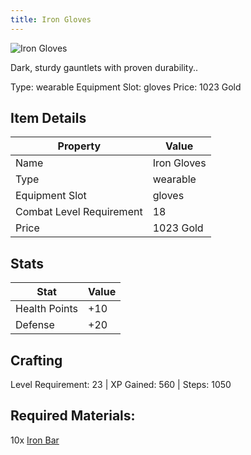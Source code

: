 ```yaml
---
title: Iron Gloves
---
```


<div className="flex items-start gap-6 mb-8">
  <div className="flex-shrink-0">
    <img src="/assets/resources/smithing/iron_gloves.png" alt="Iron Gloves" className="w-24 h-24 border rounded-lg" />
  </div>
  <div className="flex-1">
    <div className="space-y-2">
      <p className="text-lg text-muted-foreground">Dark, sturdy gauntlets with proven durability..</p>
      <div className="flex flex-wrap gap-4 text-sm">
        <span className="px-2 py-1 bg-green-100 dark:bg-green-900 rounded-md">
          Type: wearable
        </span>
        <span className="px-2 py-1 bg-purple-100 dark:bg-purple-900 rounded-md">
          Equipment Slot: gloves
        </span>
        <span className="px-2 py-1 bg-yellow-100 dark:bg-yellow-900 rounded-md">
          Price: 1023 Gold
        </span>
      </div>
    </div>
  </div>
</div>

## Item Details
| Property | Value |
|----------|-------|
| Name | Iron Gloves |
| Type | wearable |
| Equipment Slot | gloves |
| Combat Level Requirement | 18 |
| Price | 1023 Gold |

## Stats
| Stat | Value |
|------|-------|
| Health Points | +10 |
| Defense | +20 |

## Crafting
Level Requirement: 23 | XP Gained: 560 | Steps: 1050

## Required Materials:
10x [Iron Bar](/docs/resources/individual/iron_bar)

